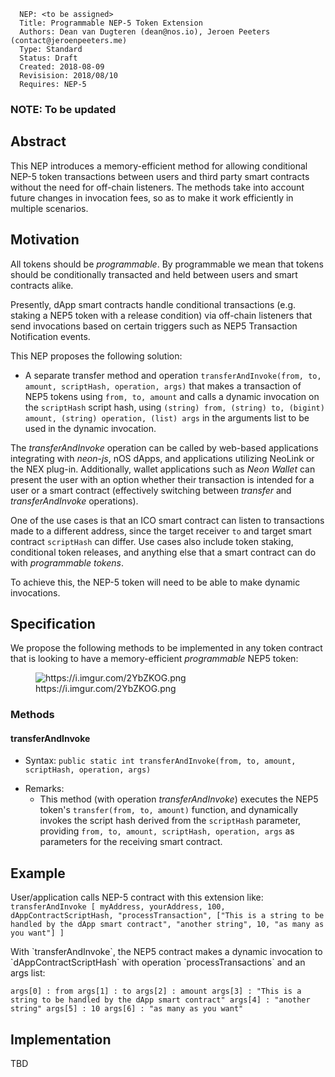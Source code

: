 <pre>
  NEP: <to be assigned>
  Title: Programmable NEP-5 Token Extension
  Authors: Dean van Dugteren (dean@nos.io), Jeroen Peeters (contact@jeroenpeeters.me)
  Type: Standard
  Status: Draft
  Created: 2018-08-09
  Revisision: 2018/08/10
  Requires: NEP-5
</pre>

===NOTE: To be updated===

==Abstract==

This NEP introduces a memory-efficient method for allowing conditional NEP-5 token transactions between users and third party smart contracts without the need for off-chain listeners. The methods take into account future changes in invocation fees, so as to make it work efficiently in multiple scenarios.

==Motivation==
All tokens should be ''programmable''. By programmable we mean that tokens should be conditionally transacted and held between users and smart contracts alike.

Presently, dApp smart contracts handle conditional transactions (e.g. staking a NEP5 token with a release condition) via off-chain listeners that send invocations based on certain triggers such as NEP5 Transaction Notification events.

This NEP proposes the following solution:


* A separate transfer method and operation <code>transferAndInvoke(from, to, amount, scriptHash, operation, args)</code> that makes a transaction of NEP5 tokens using <code>from, to, amount</code> and calls a dynamic invocation on the <code>scriptHash</code> script hash, using <code>(string) from, (string) to, (bigint) amount, (string) operation, (list) args</code> in the arguments list to be used in the dynamic invocation.

The ''transferAndInvoke'' operation can be called by web-based applications integrating with ''neon-js'', nOS dApps, and applications utilizing NeoLink or the NEX plug-in. Additionally, wallet applications such as ''Neon Wallet'' can present the user with an option whether their transaction is intended for a user or a smart contract (effectively switching between ''transfer'' and ''transferAndInvoke'' operations).

One of the use cases is that an ICO smart contract can listen to transactions made to a different address, since the target receiver <code>to</code> and target smart contract <code>scriptHash</code> can differ.
Use cases also include token staking, conditional token releases, and anything else that a smart contract can do with ''programmable tokens''.

To achieve this, the NEP-5 token will need to be able to make dynamic invocations.

==Specification==

We propose the following methods to be implemented in any token contract that is looking to have a memory-efficient ''programmable'' NEP5 token:

[[File:https://i.imgur.com/2YbZKOG.png]]

===Methods===

====transferAndInvoke====

* Syntax: <code>public static int transferAndInvoke(from, to, amount, scriptHash, operation, args)</code>

* Remarks:
** This method (with operation ''transferAndInvoke'') executes the NEP5 token's <code>transfer(from, to, amount)</code> function, and dynamically invokes the script hash derived from the <code>scriptHash</code> parameter, providing <code>from, to, amount, scriptHash, operation, args</code> as parameters for the receiving smart contract.



==Example==
User/application calls NEP-5 contract with this extension like: 
<code>
transferAndInvoke [ myAddress, yourAddress, 100, dAppContractScriptHash, "processTransaction", ["This is a string to be handled by the dApp smart contract", "another string", 10, "as many as you want"] ]
</code>


With `transferAndInvoke`, the NEP5 contract makes a dynamic invocation to `dAppContractScriptHash` with operation `processTransactions` and an args list:

<code>
args[0] : from
args[1] : to
args[2] : amount
args[3] : "This is a string to be handled by the dApp smart contract"
args[4] : "another string"
args[5] : 10
args[6] : "as many as you want"
</code>

==Implementation==
TBD
